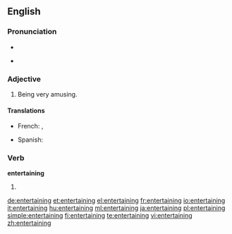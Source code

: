 ==English==

===Pronunciation===
* {{audio|en-us-entertaining.ogg|Audio (US)}}

* {{rhymes|eɪnɪŋ}}

===Adjective===
{{en-adj}}

# Being very amusing.

====Translations====
{{trans-top|amusing}}
* French: {{t|fr|divertissant|m}}, {{t|fr|distrayant}}
{{trans-mid}}
* Spanish: {{t-|es|divertido|m}}
{{trans-bottom}}

===Verb===
'''entertaining'''

# {{present participle of|[[entertain]]}}

[[de:entertaining]]
[[et:entertaining]]
[[el:entertaining]]
[[fr:entertaining]]
[[io:entertaining]]
[[it:entertaining]]
[[hu:entertaining]]
[[ml:entertaining]]
[[ja:entertaining]]
[[pl:entertaining]]
[[simple:entertaining]]
[[fi:entertaining]]
[[te:entertaining]]
[[vi:entertaining]]
[[zh:entertaining]]